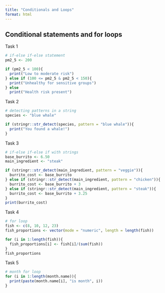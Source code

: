 ```yaml
---
title: "Conditionals and Loops"
format: html
---
```

## Conditional statements and for loops 

Task 1
```r
# if-else if-else statement
pm2_5 <- 200

if (pm2_5 < 100){
  print("Low to moderate risk")
} else if (100 <= pm2_5 & pm2_5 < 150){
  print("Unhealthy for sensitive groups")
} else 
  print("Health risk present")
```

Task 2
```r
# detecting patterns in a string 
species <- "blue whale"

if (stringr::str_detect(species, pattern = "blue whale")){
  print("You found a whale!")
}
```

Task 3
```r
# if-else if-else if with strings
base_burrito <- 6.50
main_ingredient <- "steak"

if (stringr::str_detect(main_ingredient, pattern = "veggie")){
  burrito_cost <- base_burrito
} else if (stringr::str_detect(main_ingredient, pattern = "chicken")){
  burrito_cost <- base_burrito + 3
} else if (stringr::str_detect(main_ingredient, pattern = "steak")){
  burrito_cost <- base_burrito + 3.25
}
print(burrito_cost)
```

Task 4
```r
# for loop
fish <- c(8, 10, 12, 23)
fish_proportions <- vector(mode = "numeric", length = length(fish))

for (i in 1:length(fish)){
  fish_proportions[i] <- fish[i]/(sum(fish))
}
fish_proportions
```

Task 5
```r
# month for loop
for (i in 1:length(month.name)){
  print(paste(month.name[i], "is month", i))
}
  
```
